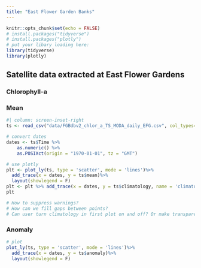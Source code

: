 ```yaml
---
title: "East Flower Garden Banks"
---
```


```r
knitr::opts_chunk$set(echo = FALSE)
# install.packages("tidyverse")
# install.packages("plotly")
# put your libary loading here:
library(tidyverse)
library(plotly)
```
## Satellite data extracted at East Flower Gardens

### Chlorophyll-a
::: {.panel-tabset}
### Mean
```r
#| column: screen-inset-right
ts <- read_csv("data/FGBdbv2_chlor_a_TS_MODA_daily_EFG.csv", col_types=cols())  # Pull CHL ts from .csv (need to fix source here to server, NOT Github!)

# convert dates
dates <- ts$Time %>%
    as.numeric() %>%
    as.POSIXct(origin = "1970-01-01", tz = "GMT")

# use plotly
plt <- plot_ly(ts, type = 'scatter', mode = 'lines')%>%
  add_trace(x = dates, y = ts$mean)%>%
  layout(showlegend = F)
plt <- plt %>% add_trace(x = dates, y = ts$climatology, name = 'climatology', mode = 'lines')
plt

# How to suppress warnings?
# How can we fill gaps between points?
# Can user turn climatology in first plot on and off? Or make transparent?

```
### Anomaly
```r
# plot
plot_ly(ts, type = 'scatter', mode = 'lines')%>%
  add_trace(x = dates, y = ts$anomaly)%>%
  layout(showlegend = F)



```
:::



